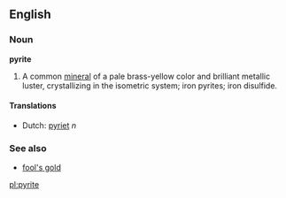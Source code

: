 ==English==
===Noun===
{{wikipedia}}
'''pyrite'''

#A common [[mineral]] of a pale brass-yellow color and brilliant metallic luster, crystallizing in the isometric system; iron pyrites; iron disulfide.

====Translations====
*Dutch: [[pyriet]] ''n''

===See also===
*[[fool's gold]]

[[pl:pyrite]]